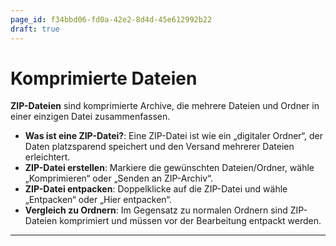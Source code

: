 ```yaml
---
page_id: f34bbd06-fd0a-42e2-8d4d-45e612992b22
draft: true
---
```


# Komprimierte Dateien

**ZIP-Dateien** sind komprimierte Archive, die mehrere Dateien und Ordner in einer einzigen Datei zusammenfassen.

- **Was ist eine ZIP-Datei?**: Eine ZIP-Datei ist wie ein „digitaler Ordner“, der Daten platzsparend speichert und den Versand mehrerer Dateien erleichtert.
- **ZIP-Datei erstellen**: Markiere die gewünschten Dateien/Ordner, wähle „Komprimieren“ oder „Senden an ZIP-Archiv“.
- **ZIP-Datei entpacken**: Doppelklicke auf die ZIP-Datei und wähle „Entpacken“ oder „Hier entpacken“.
- **Vergleich zu Ordnern**: Im Gegensatz zu normalen Ordnern sind ZIP-Dateien komprimiert und müssen vor der Bearbeitung entpackt werden.

---